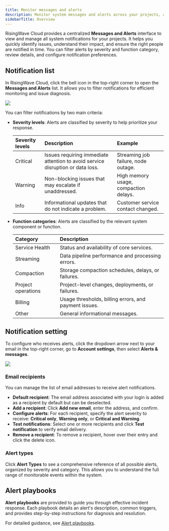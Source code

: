 ```yaml
---
title: Monitor messages and alerts
description: Monitor system messages and alerts across your projects, and set who gets notified by email.
sidebarTitle: Overview
---
```


RisingWave Cloud provides a centralized **Messages and Alerts** interface to view and manage all system notifications for your projects. It helps you quickly identify issues, understand their impact, and ensure the right people are notified in time. You can filter alerts by severity and function category, review details, and configure notification preferences.

## Notification list

In RisingWave Cloud, click the bell icon in the top-right corner to open the **Messages and Alerts** list. It allows you to filter notifications for efficient monitoring and issue diagnosis.

<Frame>
  <img src="/images/cloud/messages-and-alerts/messages_list.png" />
</Frame>

You can filter notifications by two main criteria:

- **Severity levels**: Alerts are classified by severity to help prioritize your response.

    | Severity levels| Description      | Example     |
    |:---------------|:-----------------|:------------|
    | Critical       | Issues requiring immediate attention to avoid service disruption or data loss. | Streaming job failure, node outage.   |
    | Warning        | Non-blocking issues that may escalate if unaddressed.                     | High memory usage, compaction delays. |
    | Info        | Informational updates that do not indicate a problem.                     | Customer service contact changed.  |


- **Function categories**: Alerts are classified by the relevant system component or function.

    | Category           | Description   |
    |:------------------|:---------------|
    | Service Health     | Status and availability of core services.        |
    | Streaming          | Data pipeline performance and processing errors.                   |
    | Compaction         | Storage compaction schedules, delays, or failures.                 |
    | Project operations | Project-level changes, deployments, or failures.   |
    | Billing            | Usage thresholds, billing errors, and payment issues.              |
    | Other            | General informational messages.              |

## Notification setting

To configure who receives alerts, click the dropdown arrow next to your email in the top-right corner, go to **Account settings**, then select **Alerts & messages**.

<Frame>
  <img src="/images/cloud/messages-and-alerts/messages_settings.png" />
</Frame>

### Email recipients

You can manage the list of email addresses to receive alert notifications.

- **Default recipient**: The email address associated with your login is added as a recipient by default but can be deselected.
- **Add a recipient**: Click **Add new email**, enter the address, and confirm.
- **Configure alerts**: For each recipient, specify the alert severity to receive: **Critical only**, **Warning only**, or **Critical and Warning**.
- **Test notifications**: Select one or more recipients and click **Test notification** to verify email delivery.
- **Remove a recipient**: To remove a recipient, hover over their entry and click the delete icon.

### Alert types

Click **Alert Types** to see a comprehensive reference of all possible alerts, organized by severity and category. This allows you to understand the full range of monitorable events within the system.

## Alert playbooks

**Alert playbooks** are provided to guide you through effective incident response. Each playbook details an alert's description, common triggers, and provides step-by-step instructions for diagnosis and resolution.

For detailed guidance, see [Alert playbooks](/cloud/alert-playbooks).
